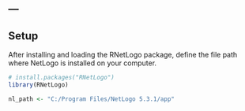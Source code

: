 ---
---

## Setup

After installing and loading the RNetLogo package, define the file path where NetLogo is installed on your computer.

```r
# install.packages("RNetLogo")
library(RNetLogo)

nl_path <- "C:/Program Files/NetLogo 5.3.1/app"

```
